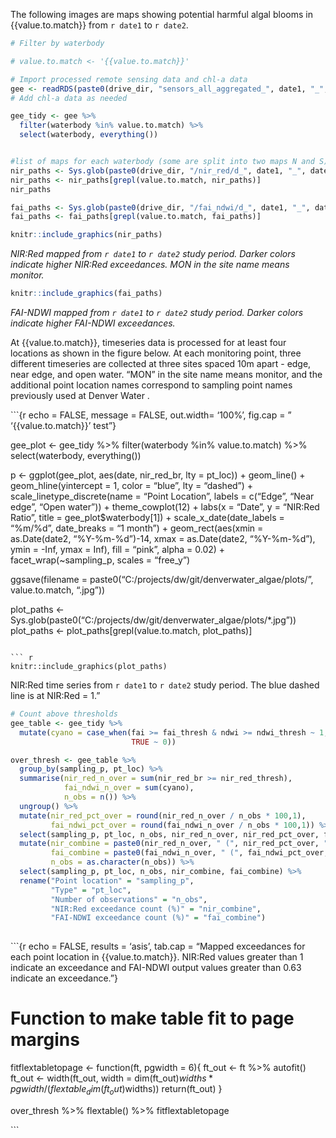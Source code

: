 The following images are maps showing potential harmful algal blooms in {{value.to.match}} from `r date1` to `r date2`.

```r
# Filter by waterbody

# value.to.match <- '{{value.to.match}}' 

# Import processed remote sensing data and chl-a data
gee <- readRDS(paste0(drive_dir, "sensors_all_aggregated_", date1, "_", date2, ".RDS"))
# Add chl-a data as needed

gee_tidy <- gee %>% 
  filter(waterbody %in% value.to.match) %>%
  select(waterbody, everything())


#list of maps for each waterbody (some are split into two maps N and S)
nir_paths <- Sys.glob(paste0(drive_dir, "/nir_red/d_", date1, "_", date2, "/*.jpg"))
nir_paths <- nir_paths[grepl(value.to.match, nir_paths)]
nir_paths

fai_paths <- Sys.glob(paste0(drive_dir, "/fai_ndwi/d_", date1, "_", date2, "/*.jpg"))
fai_paths <- fai_paths[grepl(value.to.match, fai_paths)]

```


```r

knitr::include_graphics(nir_paths)

```
*NIR:Red mapped from `r date1` to `r date2` study period. Darker colors indicate higher NIR:Red exceedances. MON in the site name means monitor.*
  
  
```r
knitr::include_graphics(fai_paths)
```
*FAI-NDWI mapped from `r date1` to `r date2` study period. Darker colors indicate higher FAI-NDWI exceedances.*
  
  

At {{value.to.match}}, timeseries data is processed for at least four locations as shown in the figure below. At each monitoring point, three different timeseries are collected at three sites spaced 10m apart - edge, near edge, and open water. "MON" in the site name means monitor, and the additional point location names correspond to sampling point names previously used at Denver Water .


```{r echo = FALSE, message = FALSE, out.width= '100%', fig.cap = " '{{value.to.match}}' test"}

gee_plot <- gee_tidy %>% 
  filter(waterbody %in% value.to.match) %>%
  select(waterbody, everything())

p <- ggplot(gee_plot, 
       aes(date, nir_red_br, lty = pt_loc)) +
  geom_line() +
  geom_hline(yintercept = 1, color = "blue", lty = "dashed") +
  scale_linetype_discrete(name = "Point Location", 
                          labels = c("Edge", "Near edge", "Open water")) +
  theme_cowplot(12) +
  labs(x = "Date",
       y = "NIR:Red Ratio", 
       title = gee_plot$waterbody[1]) +
  scale_x_date(date_labels = "%m/%d", date_breaks = "1 month") +
  geom_rect(aes(xmin = as.Date(date2, "%Y-%m-%d")-14, xmax = as.Date(date2, "%Y-%m-%d"), 
                ymin = -Inf, ymax = Inf), 
            fill = "pink",
            alpha = 0.02) +
  facet_wrap(~sampling_p, scales = "free_y")

ggsave(filename = paste0("C:/projects/dw/git/denverwater_algae/plots/", value.to.match, ".jpg"))

plot_paths <- Sys.glob(paste0("C:/projects/dw/git/denverwater_algae/plots/*.jpg"))
plot_paths <- plot_paths[grepl(value.to.match, plot_paths)]
```

``` r

knitr::include_graphics(plot_paths)

```

NIR:Red time series from `r date1` to `r date2` study period. The blue dashed line is at NIR:Red = 1."

```r
# Count above thresholds
gee_table <- gee_tidy %>% 
  mutate(cyano = case_when(fai >= fai_thresh & ndwi >= ndwi_thresh ~ 1,
                           TRUE ~ 0))

over_thresh <- gee_table %>% 
  group_by(sampling_p, pt_loc) %>% 
  summarise(nir_red_n_over = sum(nir_red_br >= nir_red_thresh),
            fai_ndwi_n_over = sum(cyano),
            n_obs = n()) %>% 
  ungroup() %>%
  mutate(nir_red_pct_over = round(nir_red_n_over / n_obs * 100,1),
         fai_ndwi_pct_over = round(fai_ndwi_n_over / n_obs * 100,1)) %>%
  select(sampling_p, pt_loc, n_obs, nir_red_n_over, nir_red_pct_over, fai_ndwi_n_over, fai_ndwi_pct_over) %>%
  mutate(nir_combine = paste0(nir_red_n_over, " (", nir_red_pct_over, "%)"), 
         fai_combine = paste0(fai_ndwi_n_over, " (", fai_ndwi_pct_over, "%)"),
         n_obs = as.character(n_obs)) %>%
  select(sampling_p, pt_loc, n_obs, nir_combine, fai_combine) %>%
  rename("Point location" = "sampling_p",
         "Type" = "pt_loc",
         "Number of observations" = "n_obs",
         "NIR:Red exceedance count (%)" = "nir_combine",
         "FAI-NDWI exceedance count (%)" = "fai_combine")
  
```

```{r echo = FALSE, results = 'asis', tab.cap = "Mapped exceedances for each point location in {{value.to.match}}. NIR:Red values greater than 1 indicate an exceedance and FAI-NDWI output values greater than 0.63 indicate an exceedance."}


# Function to make table fit to page margins
fitflextabletopage <- function(ft, pgwidth = 6){
  ft_out <- ft %>% autofit()
  ft_out <- width(ft_out, width = dim(ft_out)$widths*pgwidth /(flextable_dim(ft_out)$widths))
  return(ft_out)
}

over_thresh %>%
  flextable() %>%
  fitflextabletopage

```

